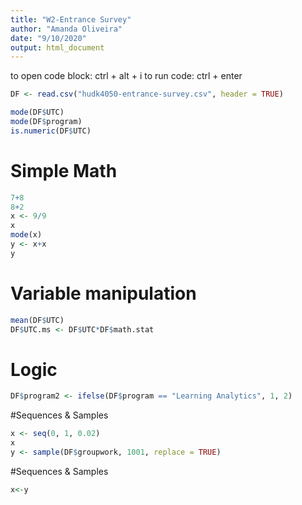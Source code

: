 ```yaml
---
title: "W2-Entrance Survey"
author: "Amanda Oliveira"
date: "9/10/2020"
output: html_document
---
```


to open code block: ctrl + alt + i
to run code: ctrl + enter


```r
DF <- read.csv("hudk4050-entrance-survey.csv", header = TRUE)

```

```r
mode(DF$UTC)
mode(DF$program)
is.numeric(DF$UTC)
```

# Simple Math
```r
7+8
8+2
x <- 9/9 
x
mode(x)
y <- x+x
y
```

# Variable manipulation
```r
mean(DF$UTC)
DF$UTC.ms <- DF$UTC*DF$math.stat 
```

# Logic 
```r
DF$program2 <- ifelse(DF$program == "Learning Analytics", 1, 2)

```

#Sequences & Samples
```r
x <- seq(0, 1, 0.02)
x
y <- sample(DF$groupwork, 1001, replace = TRUE)


```

#Sequences & Samples
```r
x<-y
```









